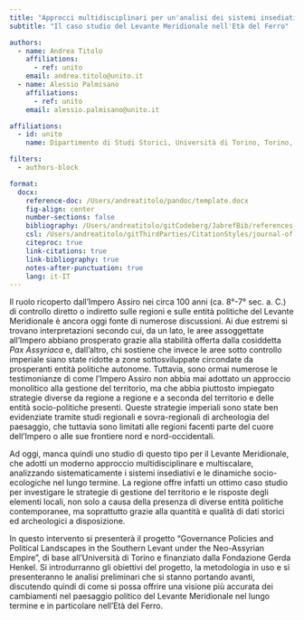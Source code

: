 ```yaml
---
title: "Approcci multidisciplinari per un'analisi dei sistemi insediativi e dei trend demografici nel lungo termine"
subtitle: "Il caso studio del Levante Meridionale nell'Età del Ferro"

authors:
  - name: Andrea Titolo
    affiliations:
      - ref: unito
    email: andrea.titolo@unito.it
  - name: Alessio Palmisano
    affiliations:
      - ref: unito
    email: alessio.palmisano@unito.it

affiliations:
  - id: unito
    name: Dipartimento di Studi Storici, Università di Torino, Torino, Italia.

filters:
  - authors-block

format:
  docx:
    reference-doc: /Users/andreatitolo/pandoc/template.docx
    fig-align: center
    number-sections: false
    bibliography: /Users/andreatitolo/gitCodeberg/JabrefBib/references_noab.bib
    csl: /Users/andreatitolo/gitThirdParties/CitationStyles/journal-of-archaeological-research.csl
    citeproc: true
    link-citations: true
    link-bibliography: true
    notes-after-punctuation: true
    lang: it-IT
---
```


Il ruolo ricoperto dall'Impero Assiro nei circa 100 anni (ca. 8°-7° sec. a. C.) di controllo diretto o indiretto sulle regioni e sulle entità politiche del Levante Meridionale è ancora oggi fonte di numerose discussioni. Ai due estremi si trovano interpretazioni secondo cui, da un lato, le aree assoggettate all'Impero abbiano prosperato grazie alla stabilità offerta dalla cosiddetta _Pax Assyriaca_ e, dall'altro, chi sostiene che invece le aree sotto controllo imperiale siano state ridotte a zone sottosviluppate circondate da prosperanti entità politiche autonome. Tuttavia, sono ormai numerose le testimonianze di come l'Impero Assiro non abbia mai adottato un approccio monolitico alla gestione del territorio, ma che abbia piuttosto impiegato strategie diverse da regione a regione e a seconda del territorio e delle entità socio-politiche presenti. Queste strategie imperiali sono state ben evidenziate tramite studi regionali e sovra-regionali di archeologia del paesaggio, che tuttavia sono limitati alle regioni facenti parte del cuore dell'Impero o alle sue frontiere nord e nord-occidentali. 

Ad oggi, manca quindi uno studio di questo tipo per il Levante Meridionale, che adotti un moderno approccio multidisciplinare e multiscalare, analizzando sistematicamente i sistemi insediativi e le dinamiche socio-ecologiche nel lungo termine. La regione offre infatti un ottimo caso studio per investigare le strategie di gestione del territorio e le risposte degli elementi locali, non solo a causa della presenza di diverse entità politiche contemporanee, ma soprattutto grazie alla quantità e qualità di dati storici ed archeologici a disposizione.

In questo intervento si presenterà il progetto "Governance Policies and Political Landscapes in the Southern Levant under the Neo-Assyrian Empire", di base all'Università di Torino e finanziato dalla Fondazione Gerda Henkel. Si introdurranno gli obiettivi del progetto, la metodologia in uso e si presenteranno le analisi preliminari che si stanno portando avanti, discutendo quindi di come si possa offrire una visione più accurata dei cambiamenti nel paesaggio politico del Levante Meridionale nel lungo termine e in particolare nell'Età del Ferro.